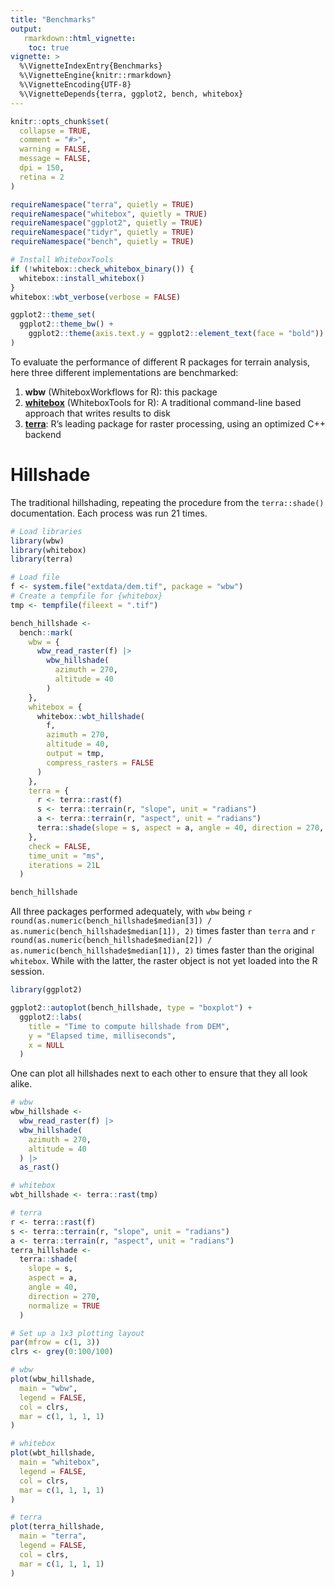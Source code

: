 ```yaml
---
title: "Benchmarks"
output:
   rmarkdown::html_vignette:
    toc: true
vignette: >
  %\VignetteIndexEntry{Benchmarks}
  %\VignetteEngine{knitr::rmarkdown}
  %\VignetteEncoding{UTF-8}
  %\VignetteDepends{terra, ggplot2, bench, whitebox}
---
```


```r
knitr::opts_chunk$set(
  collapse = TRUE,
  comment = "#>",
  warning = FALSE,
  message = FALSE,
  dpi = 150,
  retina = 2
)

requireNamespace("terra", quietly = TRUE)
requireNamespace("whitebox", quietly = TRUE)
requireNamespace("ggplot2", quietly = TRUE)
requireNamespace("tidyr", quietly = TRUE)
requireNamespace("bench", quietly = TRUE)

# Install WhiteboxTools
if (!whitebox::check_whitebox_binary()) {
  whitebox::install_whitebox()
}
whitebox::wbt_verbose(verbose = FALSE)

ggplot2::theme_set(
  ggplot2::theme_bw() +
    ggplot2::theme(axis.text.y = ggplot2::element_text(face = "bold"))
)

```

To evaluate the performance of different R packages for terrain analysis, here three different implementations are benchmarked:

1. **wbw** (WhiteboxWorkflows for R): this package
2. [**whitebox**](https://github.com/opengeos/whiteboxR/) (WhiteboxTools for R): A traditional command-line based approach that writes results to disk
3. [**terra**](https://rspatial.github.io/terra/): R's leading package for raster processing, using an optimized C++ backend

# Hillshade

The traditional hillshading, repeating the procedure from the `terra::shade()` documentation. Each process was run 21 times.

```r
# Load libraries
library(wbw)
library(whitebox)
library(terra)

# Load file
f <- system.file("extdata/dem.tif", package = "wbw")
# Create a tempfile for {whitebox}
tmp <- tempfile(fileext = ".tif")

bench_hillshade <-
  bench::mark(
    wbw = {
      wbw_read_raster(f) |>
        wbw_hillshade(
          azimuth = 270,
          altitude = 40
        )
    },
    whitebox = {
      whitebox::wbt_hillshade(
        f,
        azimuth = 270,
        altitude = 40,
        output = tmp,
        compress_rasters = FALSE
      )
    },
    terra = {
      r <- terra::rast(f)
      s <- terra::terrain(r, "slope", unit = "radians")
      a <- terra::terrain(r, "aspect", unit = "radians")
      terra::shade(slope = s, aspect = a, angle = 40, direction = 270, normalize = TRUE)
    },
    check = FALSE,
    time_unit = "ms",
    iterations = 21L
  )

bench_hillshade

```

All three packages performed adequately, with `wbw` being `r round(as.numeric(bench_hillshade$median[3]) / as.numeric(bench_hillshade$median[1]), 2)` times faster than `terra` and `r round(as.numeric(bench_hillshade$median[2]) / as.numeric(bench_hillshade$median[1]), 2)` times faster than the original `whitebox`. While with the latter, the raster object is not yet loaded into the R session.

```r
library(ggplot2)

ggplot2::autoplot(bench_hillshade, type = "boxplot") +
  ggplot2::labs(
    title = "Time to compute hillshade from DEM",
    y = "Elapsed time, milliseconds",
    x = NULL
  )

```

One can plot all hillshades next to each other to ensure that they all look alike.

```r

# wbw
wbw_hillshade <-
  wbw_read_raster(f) |>
  wbw_hillshade(
    azimuth = 270,
    altitude = 40
  ) |>
  as_rast()

# whitebox
wbt_hillshade <- terra::rast(tmp)

# terra
r <- terra::rast(f)
s <- terra::terrain(r, "slope", unit = "radians")
a <- terra::terrain(r, "aspect", unit = "radians")
terra_hillshade <-
  terra::shade(
    slope = s,
    aspect = a,
    angle = 40,
    direction = 270,
    normalize = TRUE
  )

# Set up a 1x3 plotting layout
par(mfrow = c(1, 3))
clrs <- grey(0:100/100)

# wbw
plot(wbw_hillshade,
  main = "wbw",
  legend = FALSE,
  col = clrs,
  mar = c(1, 1, 1, 1)
)

# whitebox
plot(wbt_hillshade,
  main = "whitebox",
  legend = FALSE,
  col = clrs,
  mar = c(1, 1, 1, 1)
)

# terra
plot(terra_hillshade,
  main = "terra",
  legend = FALSE,
  col = clrs,
  mar = c(1, 1, 1, 1)
)

```

